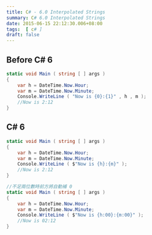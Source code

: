 ```yaml
---
title: C# - 6.0 Interpolated Strings
summary: C# 6.0 Interpolated Strings
date: 2015-06-15 22:12:30.006+08:00
tags:  [ c# ]
draft: false
---
```


## Before C# 6

```csharp
static void Main ( string [ ] args )  
{ 
    var h = DateTime.Now.Hour; 
    var m = DateTime.Now.Minute; 
    Console.WriteLine ( "Now is {0}:{1}" , h , m ); 
    //Now is 2:12
} 
```

## C# 6

```csharp
static void Main ( string [ ] args )  
{ 
    var h = DateTime.Now.Hour; 
    var m = DateTime.Now.Minute; 
    Console.WriteLine ( $"Now is {h}:{m}" ); 
    //Now is 2:12
}

//不足兩位數時前方將自動補 0
static void Main ( string [ ] args )  
{ 
    var h = DateTime.Now.Hour; 
    var m = DateTime.Now.Minute; 
    Console.WriteLine ( $"Now is {h:00}:{m:00}" ); 
    //Now is 02:12
}
```